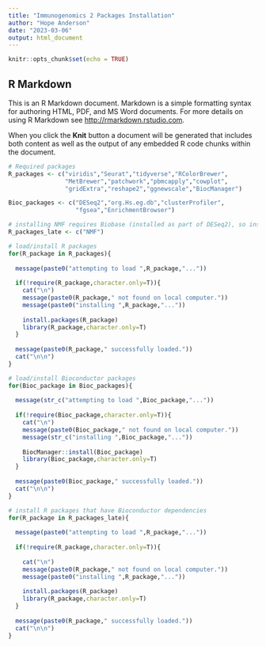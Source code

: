 ```yaml
---
title: "Immunogenomics 2 Packages Installation"
author: "Hope Anderson"
date: "2023-03-06"
output: html_document
---
```


```r
knitr::opts_chunk$set(echo = TRUE)
```

## R Markdown

This is an R Markdown document. Markdown is a simple formatting syntax for authoring HTML, PDF, and MS Word documents. For more details on using R Markdown see <http://rmarkdown.rstudio.com>.

When you click the **Knit** button a document will be generated that includes both content as well as the output of any embedded R code chunks within the document. 

```r
# Required packages
R_packages <- c("viridis","Seurat","tidyverse","RColorBrewer",
                "MetBrewer","patchwork","pbmcapply","cowplot",
                "gridExtra","reshape2","ggnewscale","BiocManager")

Bioc_packages <- c("DESeq2","org.Hs.eg.db","clusterProfiler",
                   "fgsea","EnrichmentBrowser")

# installing NMF requires Biobase (installed as part of DESeq2), so install after
R_packages_late <- c("NMF")

# load/install R packages
for(R_package in R_packages){
  
  message(paste0("attempting to load ",R_package,"..."))
  
  if(!require(R_package,character.only=T)){
    cat("\n")
    message(paste0(R_package," not found on local computer."))
    message(paste0("installing ",R_package,"..."))
    
    install.packages(R_package)
    library(R_package,character.only=T)
  }
  
  message(paste0(R_package," successfully loaded."))
  cat("\n\n")
}

# load/install Bioconductor packages
for(Bioc_package in Bioc_packages){
  
  message(str_c("attempting to load ",Bioc_package,"..."))
  
  if(!require(Bioc_package,character.only=T)){
    cat("\n")
    message(paste0(Bioc_package," not found on local computer."))
    message(str_c("installing ",Bioc_package,"..."))
    
    BiocManager::install(Bioc_package)
    library(Bioc_package,character.only=T)
  }
  
  message(paste0(Bioc_package," successfully loaded."))
  cat("\n\n")
}

# install R packages that have Bioconductor dependencies
for(R_package in R_packages_late){
  
  message(paste0("attempting to load ",R_package,"..."))
  
  if(!require(R_package,character.only=T)){
    
    cat("\n")
    message(paste0(R_package," not found on local computer."))
    message(paste0("installing ",R_package,"..."))
    
    install.packages(R_package)
    library(R_package,character.only=T)
  }
  
  message(paste0(R_package," successfully loaded."))
  cat("\n\n")
}
```